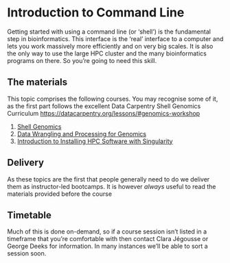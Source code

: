 # Introduction to Command Line


Getting started with using a command line (or 'shell') is the fundamental step in bioinformatics. This interface is the 'real' interface to a computer and lets you work massively more efficiently and on very big scales. It is also the only way to use the large HPC cluster and the many bioinformatics programs on there. So you're going to need this skill.


## The materials

This topic comprises the following courses. You may recognise some of it, as the first part follows the excellent Data Carpentry Shell Genomics Curriculum [https://datacarpentry.org/lessons/#genomics-workshop](https://datacarpentry.org/lessons/#genomics-workshop)


  1. [Shell Genomics](https://datacarpentry.org/shell-genomics/)
  2. [Data Wrangling and Processing for Genomics](https://datacarpentry.org/wrangling-genomics/)
  3. [Introduction to Installing HPC Software with Singularity](https://bioinformatics.tsl.ac.uk/hpc/singularity/workshop/2022/04/24/hpc-singularity-workshop.html)


## Delivery

As these topics are the first that people generally need to do we deliver them as instructor-led bootcamps. It is however _always_ useful to read the materials provided before the course

## Timetable

Much of this is done on-demand, so if a course session isn't listed in a timeframe that you're comfortable with then contact Clara Jégousse or George Deeks for information. In many instances we'll be able to sort a session soon.